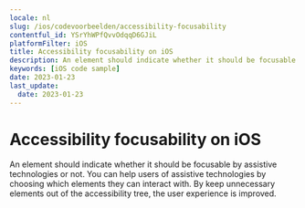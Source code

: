 ```yaml
---
locale: nl
slug: /ios/codevoorbeelden/accessibility-focusability
contentful_id: YSrYhWPfQvvOdqqD6GJiL
platformFilter: iOS
title: Accessibility focusability on iOS
description: An element should indicate whether it should be focusable by assistive technologies or not.
keywords: [iOS code sample]
date: 2023-01-23
last_update:
  date: 2023-01-23
---
```


# Accessibility focusability on iOS

An element should indicate whether it should be focusable by assistive technologies or not. You can help users of assistive technologies by choosing which elements they can interact with. By keep unnecessary elements out of the accessibility tree, the user experience is improved.

<CodeSample id="accessibility-focusable" locale="nl" platform="ios"/>
